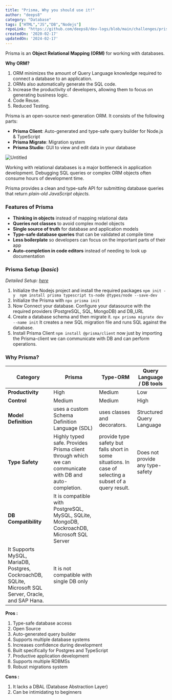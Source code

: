 ```yaml
---
title: "Prisma, Why you should use it!"
author: "deeps8"
category: "Database"
tags: ["HTML","JS","DB","Nodejs"]
repoLink: "https://github.com/deeps8/dev-logs/blob/main/challenges/prisma-why-you-should-use-it.mdx"
createdOn: '2020-02-17'
updatedOn: '2024-02-17'
---
```


Prisma is an **Object Relational Mapping (ORM)** for working with databases.

**Why ORM?**

1. ORM minimizes the amount of Query Language knowledge required to connect a database to an application. 
2. ORMs also automatically generate the SQL code.
3. Increase the productivity of developers, allowing them to focus on generating business logic.
4. Code Reuse.
5. Reduced Testing.

Prisma is an open-source next-generation ORM. It consists of the following parts:

- **Prisma Client**: Auto-generated and type-safe query builder for Node.js & TypeScript
- **Prisma Migrate**: Migration system
- **Prisma Studio**: GUI to view and edit data in your database

![Untitled](https://raw.githubusercontent.com/deeps8/dev-logs/main/images/prisma-archi.png)

Working with relational databases is a major bottleneck in application development. Debugging SQL queries or complex ORM objects often consume hours of development time.

Prisma provides a clean and type-safe API for submitting database queries that return *plain-old JavaScript objects.*

### Features of Prisma

- **Thinking in objects** instead of mapping relational data
- **Queries not classes** to avoid complex model objects
- **Single source of truth** for database and application models
- **Type-safe database queries** that can be validated at compile time
- **Less boilerplate** so developers can focus on the important parts of their app
- **Auto-completion in code editors** instead of needing to look up documentation

### Prisma Setup (*basic*)

*Detailed Setup: [here](https://www.prisma.io/docs/getting-started/setup-prisma/start-from-scratch/relational-databases-typescript-postgres)*

1. Initialize the Nodejs project and install the required packages
`npm init -y 
 npm install prisma typescript ts-node @types/node --save-dev`
2. Initialize the Prisma with 
`npx prisma init`
3. Now Connect your database.
Configure your datasource with the required providers (PostgreSQL, SQL, MongoDB) and DB_URL
4. Create a database schema and then migrate it.
`npx prisma migrate dev --name init`
It creates a new SQL migration file and runs SQL against the database.
5. Install Prisma Client
 `npm install @prisma/client`
now just by importing the Prisma-client we can communicate with DB and can perform operations.

### **Why Prisma?**

| **Category** | **Prisma** | **Type-ORM** | **Query Language / DB tools** |
| --- | --- | --- | --- |
| **Productivity**  | High | Medium | Low |
| **Control** | Medium | Medium | High |
| **Model Definition** | uses a custom Schema Definition Language (SDL) | uses classes and decorators. | Structured Query Language |
| **Type Safety** | Highly typed safe. Provides Prisma client through which we can communicate with DB and auto-completion. | provide type safety but falls short in some situations. In case of selecting a subset of a query result. | Does not provide any type-safety |
| **DB Compatibility** | It is compatible with PostgreSQL, MySQL, SQLite, MongoDB, CockroachDB, Microsoft SQL Server
 | It Supports MySQL, MariaDB, Postgres, CockroachDB, SQLite, Microsoft SQL Server, Oracle, and SAP Hana. | It is not compatible with single DB only |

**Pros :**

1. Type-safe database access
2. Open Source
3. Auto-generated query builder
4. Supports multiple database systems
5. Increases confidence during development
6. Built specifically for Postgres and TypeScript
7. Productive application development
8. Supports multiple RDBMSs
9. Robust migrations system

**Cons :** 

1. It lacks a DBAL (Database Abstraction Layer)
2. Can be intimidating to beginners